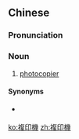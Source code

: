 {{also|复印机}}
==Chinese==
{{zh-forms|s=复印机|type=21}}
{{wikipedia|lang=zh}}

===Pronunciation===
{{zh-pron
|m=fùyìnjī
|c=fuk1 jan3 gei1
|cat=n
}}

===Noun===
{{zh-noun}}

# {{lb|zh|chiefly|Mainland}} [[photocopier]]

====Synonyms====
* {{qualifier|Taiwan|Hong Kong}} {{zh-l|影印機}}

{{zh-cat|Computing}}

[[ko:複印機]]
[[zh:複印機]]